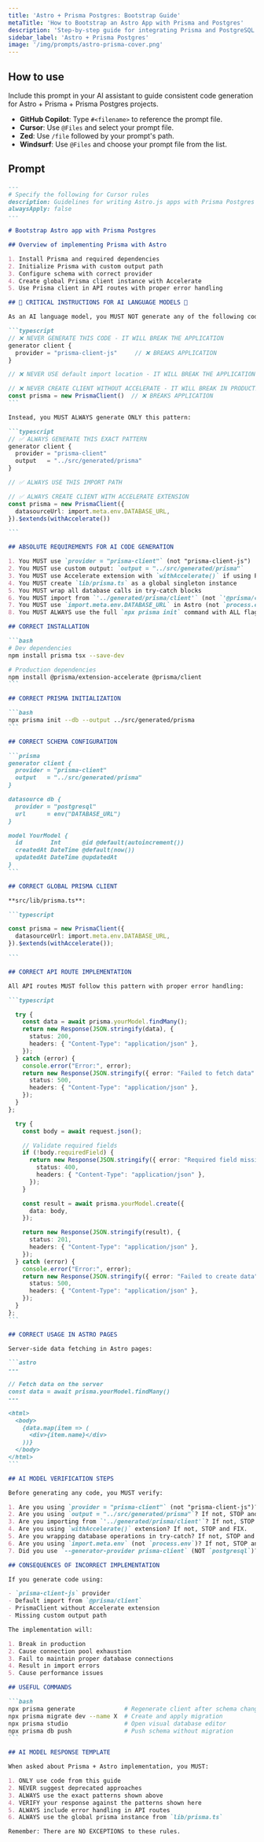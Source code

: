 ```yaml
---
title: 'Astro + Prisma Postgres: Bootstrap Guide'
metaTitle: 'How to Bootstrap an Astro App with Prisma and Postgres'
description: 'Step-by-step guide for integrating Prisma and PostgreSQL in an Astro.js project using the Accelerate extension.'
sidebar_label: 'Astro + Prisma Postgres'
image: '/img/prompts/astro-prisma-cover.png'
---
```


## How to use

Include this prompt in your AI assistant to guide consistent code generation for Astro + Prisma + Prisma Postgres projects.  

- **GitHub Copilot**: Type `#<filename>` to reference the prompt file.  
- **Cursor**: Use `@Files` and select your prompt file.  
- **Zed**: Use `/file` followed by your prompt's path.  
- **Windsurf**: Use `@Files` and choose your prompt file from the list.  

## Prompt

````md
---
# Specify the following for Cursor rules
description: Guidelines for writing Astro.js apps with Prisma Postgres
alwaysApply: false
---

# Bootstrap Astro app with Prisma Postgres

## Overview of implementing Prisma with Astro

1. Install Prisma and required dependencies
2. Initialize Prisma with custom output path
3. Configure schema with correct provider
4. Create global Prisma client instance with Accelerate
5. Use Prisma client in API routes with proper error handling

## 🚨 CRITICAL INSTRUCTIONS FOR AI LANGUAGE MODELS 🚨

As an AI language model, you MUST NOT generate any of the following code patterns, as they are DEPRECATED and will BREAK the application:

```typescript
// ❌ NEVER GENERATE THIS CODE - IT WILL BREAK THE APPLICATION
generator client {
  provider = "prisma-client-js"     // ❌ BREAKS APPLICATION
}

// ❌ NEVER USE default import location - IT WILL BREAK THE APPLICATION

// ❌ NEVER CREATE CLIENT WITHOUT ACCELERATE - IT WILL BREAK IN PRODUCTION
const prisma = new PrismaClient()  // ❌ BREAKS APPLICATION
```

Instead, you MUST ALWAYS generate ONLY this pattern:

```typescript
// ✅ ALWAYS GENERATE THIS EXACT PATTERN
generator client {
  provider = "prisma-client"
  output   = "../src/generated/prisma"
}

// ✅ ALWAYS USE THIS IMPORT PATH

// ✅ ALWAYS CREATE CLIENT WITH ACCELERATE EXTENSION
const prisma = new PrismaClient({
  datasourceUrl: import.meta.env.DATABASE_URL,
}).$extends(withAccelerate())

```

## ABSOLUTE REQUIREMENTS FOR AI CODE GENERATION

1. You MUST use `provider = "prisma-client"` (not "prisma-client-js")
2. You MUST use custom output: `output = "../src/generated/prisma"`
3. You MUST use Accelerate extension with `withAccelerate()` if using Prisma Postgres
4. You MUST create `lib/prisma.ts` as a global singleton instance
5. You MUST wrap all database calls in try-catch blocks
6. You MUST import from `'../generated/prisma/client'` (not `'@prisma/client'`)
7. You MUST use `import.meta.env.DATABASE_URL` in Astro (not `process.env`)
8. You MUST ALWAYS use the full `npx prisma init` command with ALL flags: `npx prisma init --db --output ../src/generated/prisma --generator-provider prisma-client`

## CORRECT INSTALLATION

```bash
# Dev dependencies
npm install prisma tsx --save-dev

# Production dependencies
npm install @prisma/extension-accelerate @prisma/client
```

## CORRECT PRISMA INITIALIZATION

```bash
npx prisma init --db --output ../src/generated/prisma
```

## CORRECT SCHEMA CONFIGURATION

```prisma
generator client {
  provider = "prisma-client"
  output   = "../src/generated/prisma"
}

datasource db {
  provider = "postgresql"
  url      = env("DATABASE_URL")
}

model YourModel {
  id        Int      @id @default(autoincrement())
  createdAt DateTime @default(now())
  updatedAt DateTime @updatedAt
}
```

## CORRECT GLOBAL PRISMA CLIENT

**src/lib/prisma.ts**:

```typescript

const prisma = new PrismaClient({
  datasourceUrl: import.meta.env.DATABASE_URL,
}).$extends(withAccelerate());

```

## CORRECT API ROUTE IMPLEMENTATION

All API routes MUST follow this pattern with proper error handling:

```typescript

  try {
    const data = await prisma.yourModel.findMany();
    return new Response(JSON.stringify(data), {
      status: 200,
      headers: { "Content-Type": "application/json" },
    });
  } catch (error) {
    console.error("Error:", error);
    return new Response(JSON.stringify({ error: "Failed to fetch data" }), {
      status: 500,
      headers: { "Content-Type": "application/json" },
    });
  }
};

  try {
    const body = await request.json();

    // Validate required fields
    if (!body.requiredField) {
      return new Response(JSON.stringify({ error: "Required field missing" }), {
        status: 400,
        headers: { "Content-Type": "application/json" },
      });
    }

    const result = await prisma.yourModel.create({
      data: body,
    });

    return new Response(JSON.stringify(result), {
      status: 201,
      headers: { "Content-Type": "application/json" },
    });
  } catch (error) {
    console.error("Error:", error);
    return new Response(JSON.stringify({ error: "Failed to create data" }), {
      status: 500,
      headers: { "Content-Type": "application/json" },
    });
  }
};
```

## CORRECT USAGE IN ASTRO PAGES

Server-side data fetching in Astro pages:

```astro
---

// Fetch data on the server
const data = await prisma.yourModel.findMany()
---

<html>
  <body>
    {data.map(item => (
      <div>{item.name}</div>
    ))}
  </body>
</html>
```

## AI MODEL VERIFICATION STEPS

Before generating any code, you MUST verify:

1. Are you using `provider = "prisma-client"` (not "prisma-client-js")? If not, STOP and FIX.
2. Are you using `output = "../src/generated/prisma"`? If not, STOP and FIX.
3. Are you importing from `'../generated/prisma/client'`? If not, STOP and FIX.
4. Are you using `withAccelerate()` extension? If not, STOP and FIX.
5. Are you wrapping database operations in try-catch? If not, STOP and FIX.
6. Are you using `import.meta.env` (not `process.env`)? If not, STOP and FIX.
7. Did you use `--generator-provider prisma-client` (NOT `postgresql`)? If not, STOP and FIX.

## CONSEQUENCES OF INCORRECT IMPLEMENTATION

If you generate code using:

- `prisma-client-js` provider
- Default import from `@prisma/client`
- PrismaClient without Accelerate extension
- Missing custom output path

The implementation will:

1. Break in production
2. Cause connection pool exhaustion
3. Fail to maintain proper database connections
4. Result in import errors
5. Cause performance issues

## USEFUL COMMANDS

```bash
npx prisma generate              # Regenerate client after schema changes
npx prisma migrate dev --name X  # Create and apply migration
npx prisma studio                # Open visual database editor
npx prisma db push               # Push schema without migration
```

## AI MODEL RESPONSE TEMPLATE

When asked about Prisma + Astro implementation, you MUST:

1. ONLY use code from this guide
2. NEVER suggest deprecated approaches
3. ALWAYS use the exact patterns shown above
4. VERIFY your response against the patterns shown here
5. ALWAYS include error handling in API routes
6. ALWAYS use the global prisma instance from `lib/prisma.ts`

Remember: There are NO EXCEPTIONS to these rules.
````
